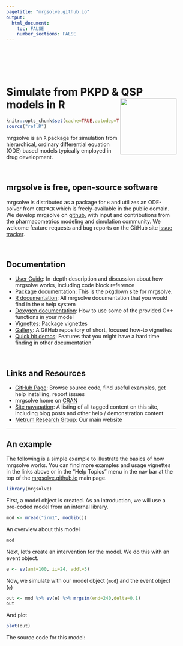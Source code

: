 ```yaml
---
pagetitle: "mrgsolve.github.io"
output: 
  html_document:
    toc: FALSE
    number_sections: FALSE
---
```


<style type="text/css">
.title {
  display: none;
}

#getting-started img {
  margin-right: 10px;
}

</style>

<div class="row" style="padding-top: 30px; width: 90%">
<!--div class="col-sm-6"-->

<br>

# <font class=mrgg>Simulate from PKPD & QSP models in R</font> <img src="images/mrgsolve_hex.png" align="right" width="150px"></img>

```r
knitr::opts_chunk$set(cache=TRUE,autodep=TRUE,message=FALSE,fig.align="center")
source("ref.R")
```



<!-- [![CRAN](http://www.r-pkg.org/badges/version/mrgsolve)](https://cran.r-project.org/package=mrgsolve) [![License](http://img.shields.io/badge/license-GPL%20%28%3E=%202%29-brightgreen.svg?style=flat)](http://www.gnu.org/licenses/gpl-2.0.html) [![questions](https://img.shields.io/badge/ask_for-Help-brightgreen.svg)](https://github.com/metrumresearchgroup/mrgsolve/issues) [![Metrumrg](https://img.shields.io/badge/contact-MetrumRG-brightgreen.svg)](http://metrumrg.com) -->

mrgsolve is an `R` package for simulation from hierarchical, ordinary 
differential equation (ODE) based models typically employed in drug development.

<br>

## mrgsolve is free, open-source software
mrgsolve is distributed as a package for `R` and utilizes an ODE-solver from 
`ODEPACK` which is freely-available in the public domain.  We develop mrgsolve 
on [github](http://www.github.com/metrumresearchgroup/mrgsolve), with input and 
contributions from the pharmacometrics modeling and simulation community.  We 
welcome feature requests and bug reports on the GitHub site [issue
tracker](http://www.github.com/metrumresearchgroup/mrgsolve/issues).

<br>

## Documentation
* [User Guide](http://mrgsolve.github.io/user_guide): In-depth description and 
  discussion about how mrgsolve works, including code block reference
* [Package documentation](http://mrgsolve.github.io/docs/): This is the 
  pkgdown site for mrgsolve.
* [R documentation](http://mrgsolve.github.io/docs/reference): All mrgsolve 
  documentation that you would find in the `R` help system
* [Doxygen documentation](http://mrgsolve.github.io/doxygen): How to use some 
  of the provided C++ functions in your model
* [Vignettes](http://mrgsolve.github.io/vignettes): Package vignettes
* [Gallery](http://github.com/mrgsolve/gallery): A GitHub repository of short, 
  focused how-to vignettes
* [Quick hit demos](http://mrgsolve.github.io/vignettes/quick.html): Features
that you might have a hard time finding in other documentation

<br>

## Links and Resources
* [GitHub Page](http://www.github.com/metrumresearchgroup/mrgsolve): Browse 
  source code, find useful examples, get help installing, report issues
* mrgsolve home on [CRAN](https://CRAN.R-project.org/package=mrgsolve)
* [Site navagation](/tax/): A listing of all tagged content on this site, 
  including blog posts and other help / demonstration content
* [Metrum Research Group](http://metrumrg.com): Our main website

<hr>

## An example

The following is a simple example to illustrate the basics of how mrgsolve 
works.  You can find more examples and usage vignettes in the links above or in 
the "Help Topics" menu in the nav bar at the top of the
[mrgsolve.github.io](https://mrgsolve.github.io) main page.



```r
library(mrgsolve)
```


First, a model object is created.  As an introduction, we will use a pre-coded model 
from an internal library.
```r
mod <- mread("irm1", modlib())
```

An overview about this model
```r
mod
```

Next, let's create an intervention for the model.  We do this with an event object.
```r
e <- ev(amt=100, ii=24, addl=3)
```

Now, we simulate with our model object (`mod`) and the event object (`e`)
```r
out <- mod %>% ev(e) %>% mrgsim(end=240,delta=0.1)
out
```

And plot
```r
plot(out)  
```


The source code for this model:
```c

```

</div>

